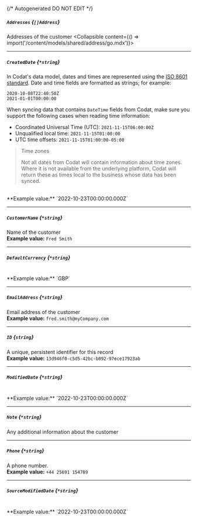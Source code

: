 {/* Autogenerated DO NOT EDIT  */}

##### `Addresses` *{`[]Address`}*
Addresses of the customer
<Collapsible content={() => import('/content/models/shared/address/go.mdx')}>
</Collapsible>

---
##### `CreatedDate` *{`*string`}*
In Codat's data model, dates and times are represented using the <a class="external" href="https://en.wikipedia.org/wiki/ISO_8601" target="_blank">ISO 8601 standard</a>. Date and time fields are formatted as strings; for example:

```
2020-10-08T22:40:50Z
2021-01-01T00:00:00
```



When syncing data that contains `DateTime` fields from Codat, make sure you support the following cases when reading time information:

- Coordinated Universal Time (UTC): `2021-11-15T06:00:00Z`
- Unqualified local time: `2021-11-15T01:00:00`
- UTC time offsets: `2021-11-15T01:00:00-05:00`

> Time zones
> 
> Not all dates from Codat will contain information about time zones.  
> Where it is not available from the underlying platform, Codat will return these as times local to the business whose data has been synced.
<br/>
**Example value:** `2022-10-23T00:00:00.000Z`

---
##### `CustomerName` *{`*string`}*
Name of the customer
<br/>
**Example value:** `Fred Smith`

---
##### `DefaultCurrency` *{`*string`}*
<br/>
**Example value:** `GBP`

---
##### `EmailAddress` *{`*string`}*
Email address of the customer
<br/>
**Example value:** `fred.smith@myCompany.com`

---
##### `ID` *{`string`}*
A unique, persistent identifier for this record
<br/>
**Example value:** `13d946f0-c5d5-42bc-b092-97ece17923ab`

---
##### `ModifiedDate` *{`*string`}*
<br/>
**Example value:** `2022-10-23T00:00:00.000Z`

---
##### `Note` *{`*string`}*
Any additional information about the customer

---
##### `Phone` *{`*string`}*
A phone number.
<br/>
**Example value:** `+44 25691 154789`

---
##### `SourceModifiedDate` *{`*string`}*
<br/>
**Example value:** `2022-10-23T00:00:00.000Z`

